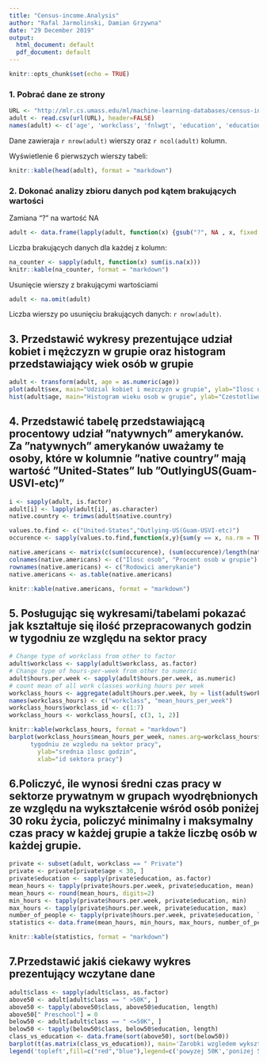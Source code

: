 ```yaml
---
title: "Census-income.Analysis"
author: "Rafal Jarmolinski, Damian Grzywna"
date: "29 December 2019"
output:
  html_document: default
  pdf_document: default
---
```


```r
knitr::opts_chunk$set(echo = TRUE)
```


### 1. Pobrać dane ze strony
```r
URL <- "http://mlr.cs.umass.edu/ml/machine-learning-databases/census-income/census-income.data"
adult <- read.csv(url(URL), header=FALSE)
names(adult) <- c('age', 'workclass', 'fnlwgt', 'education', 'education-num', 'marital-status', 'occupation', 'relationship', 'race', 'sex', 'capital-gain', 'capital-loss', 'hours-per-week', 'native-country', 'class')
```

Dane zawieraja `r nrow(adult)` wierszy oraz `r ncol(adult)` kolumn.

Wyświetlenie 6 pierwszych wierszy tabeli:

```r
knitr::kable(head(adult), format = "markdown")
```

### 2. Dokonać analizy zbioru danych pod kątem brakujących wartości

Zamiana "?" na wartość NA
```r
adult <- data.frame(lapply(adult, function(x) {gsub("?", NA , x, fixed = TRUE)}))
```

Liczba brakujących danych dla każdej z kolumn:
```r
na_counter <- sapply(adult, function(x) sum(is.na(x)))
knitr::kable(na_counter, format = "markdown")
```

Usunięcie wierszy z brakującymi wartościami
```r
adult <- na.omit(adult)
```
Liczba wierszy po usunięciu brakujących danych: `r nrow(adult)`.

## 3. Przedstawić wykresy prezentujące udział kobiet i mężczyzn w grupie oraz histogram przedstawiający wiek osób w grupie
```r
adult <- transform(adult, age = as.numeric(age))
plot(adult$sex, main="Udzial kobiet i mezczyzn w grupie", ylab="Ilosc osob", xlab="Plec")
hist(adult$age, main="Histogram wieku osob w grupie", ylab="Czestotliwosc", xlab="Wiek")
```

## 4. Przedstawić tabelę przedstawiającą procentowy udział ”natywnych” amerykanów. Za ”natywnych” amerykanów uważamy te osoby, które w kolumnie ”native country” mają wartość ”United-States” lub ”OutlyingUS(Guam-USVI-etc)”
```r
i <- sapply(adult, is.factor)
adult[i] <- lapply(adult[i], as.character)
native.country <- trimws(adult$native.country)

values.to.find <- c("United-States","Outlying-US(Guam-USVI-etc)")
occurence <- sapply(values.to.find,function(x,y){sum(y == x, na.rm = TRUE)}, native.country)

native.americans <- matrix(c(sum(occurence), (sum(occurence)/length(native.country))*100), ncol=2, byrow=TRUE)
colnames(native.americans) <- c("Ilosc osob", "Procent osob w grupie")
rownames(native.americans) <- c("Rodowici amerykanie")
native.americans <- as.table(native.americans)
```

```r
knitr::kable(native.americans, format = "markdown")
```

## 5. Posługując się wykresami/tabelami pokazać jak kształtuje się ilość przepracowanych godzin w tygodniu ze względu na sektor pracy
```r
# Change type of workclass from other to factor
adult$workclass <- sapply(adult$workclass, as.factor)
# Change type of hours-per-week from other to numeric
adult$hours.per.week <- sapply(adult$hours.per.week, as.numeric)
# count mean of all work classes working hours per week 
workclass_hours <- aggregate(adult$hours.per.week, by = list(adult$workclass), mean)
names(workclass_hours) <- c("workclass", "mean_hours_per_week")
workclass_hours$workclass_id <- c(1:7)
workclass_hours <- workclass_hours[, c(3, 1, 2)]
```

```r
knitr::kable(workclass_hours, format = "markdown")
barplot(workclass_hours$mean_hours_per_week, names.arg=workclass_hours$workclass_id,  col="#69b3a2", main="Srednia ilosc przepracowanych godzin w 
      tygodniu ze wzgledu na sektor pracy",
        ylab="srednia ilosc godzin", 
        xlab="id sektora pracy")  

```

## 6.Policzyć, ile wynosi średni czas pracy w sektorze prywatnym w grupach wyodrębnionych ze względu na wykształcenie wśród osób poniżej 30 roku życia, policzyć minimalny i maksymalny czas pracy w każdej grupie a także liczbę osób w każdej grupie.

```r
private <- subset(adult, workclass == " Private")
private <- private[private$age < 30, ]
private$education <- sapply(private$education, as.factor)
mean_hours <- tapply(private$hours.per.week, private$education, mean)
mean_hours <- round(mean_hours, digits=2)
min_hours <- tapply(private$hours.per.week, private$education, min)
max_hours <- tapply(private$hours.per.week, private$education, max)
number_of_people <- tapply(private$hours.per.week, private$education, length)
statistics <- data.frame(mean_hours, min_hours, max_hours, number_of_people)
```

```r
knitr::kable(statistics, format = "markdown")
```

## 7.Przedstawić jakiś ciekawy wykres prezentujący wczytane dane

```r
adult$class <- sapply(adult$class, as.factor)
above50 <- adult[adult$class == " >50K", ]
above50 <- tapply(above50$class, above50$education, length)
above50[" Preschool"] = 0
below50 <- adult[adult$class == " <=50K", ]
below50 <- tapply(below50$class, below50$education, length)
class_vs_education <- data.frame(sort(above50), sort(below50))
barplot(t(as.matrix(class_vs_education)), main='Zarobki wzgledem wyksztalcenia',ylab='ilosc osob', xlab='Wyksztalcenie',beside = TRUE, col=c("red","blue"), las=2, cex.names=.8)
legend('topleft',fill=c("red","blue"),legend=c('powyzej 50K','ponizej 50k'))
```
